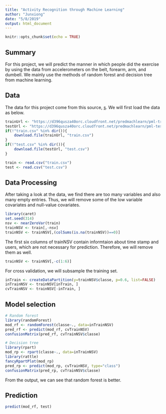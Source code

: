 ```yaml
---
title: "Activity Recognition through Machine Learning"
author: "Junxiong"
date: "5/8/2019"
output: html_document
---
```


```r
knitr::opts_chunk$set(echo = TRUE)
```

## Summary

For this project, we will predict the manner in which people did the exercise by using the data from accelerometers on the belt, forearm, arm, and dumbell. We mainly use the methods of random forest and decision tree from machine learning.

## Data

The data for this project come from this source, [s](http://groupware.les.inf.puc-rio.br/har). We will first load the data as below.

```r
trainUrl <- "https://d396qusza40orc.cloudfront.net/predmachlearn/pml-training.csv"
testUrl <- "https://d396qusza40orc.cloudfront.net/predmachlearn/pml-testing.csv"
if(!"train.csv" %in% dir()){
    download.file(trainUrl, "train.csv")
}
if(!"test.csv" %in% dir()){
    download.file(testUrl, "test.csv")
}

train <- read.csv("train.csv")
test <- read.csv("test.csv")
```

## Data Processing

After taking a look at the data, we find there are too many variables and also many empty entries. Thus, we will remove some of the low variable covariates and null-value covariates.

```r
library(caret)
set.seed(314)
nsv <- nearZeroVar(train)
trainNSV <- train[,-nsv]
trainNSV <- trainNSV[,(colSums(is.na(trainNSV))==0)]
```

The first six columns of trainNSV contain informtaion about time stamp and 
users, which are not necessary for prediction. Therefore, we will remove them 
as well.

```r
trainNSV <- trainNSV[,-c(1:6)]
```

For cross validation, we will subsample the training set.

```r
inTrain <- createDataPartition(y=trainNSV$classe, p=0.6, list=FALSE)
inTrainNSV <- trainNSV[inTrain, ]
cvTrainNSV <- trainNSV[-inTrain, ]
```

## Model selection

```r
# Random forest
library(randomForest)
mod_rf <- randomForest(classe~., data=inTrainNSV)
pred_rf <- predict(mod_rf, cvTrainNSV)
confusionMatrix(pred_rf, cvTrainNSV$classe)
```

```r
# Decision tree
library(rpart)
mod_rp <- rpart(classe~., data=inTrainNSV)
library(rattle)
fancyRpartPlot(mod_rp)
pred_rp <- predict(mod_rp, cvTrainNSV, type="class")
confusionMatrix(pred_rp, cvTrainNSV$classe)
```

From the output, we can see that random forest is better.

## Prediction

```r
predict(mod_rf, test)
```







